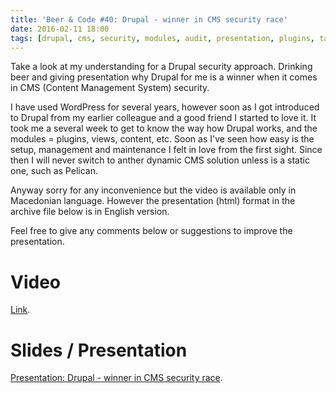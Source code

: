 ```yaml
---
title: 'Beer & Code #40: Drupal - winner in CMS security race'
date: 2016-02-11 18:00
tags: [drupal, cms, security, modules, audit, presentation, plugins, talk, beer]
---
```


Take a look at my understanding for a Drupal security approach. Drinking beer and giving presentation why Drupal for me is a winner when it comes in CMS (Content Management System) security.

I have used WordPress for several years, however soon as I got introduced to Drupal from my earlier colleague and a good friend I started to love it. It took me a several week to get to know the way how Drupal works, and the modules = plugins, views, content, etc. Soon as I've seen how easy is the setup, management and maintenance I felt in love from the first sight. Since then I will never switch to anther dynamic CMS solution unless is a static one, such as Pelican.

Anyway sorry for any inconvenience but the video is available only in Macedonian language. However the presentation (html) format in the archive file below is in English version.

Feel free to give any comments below or suggestions to improve the presentation.

# Video

[Link](https://www.youtube.com/embed/TRTEjyi_7-A).

# Slides / Presentation

[Presentation: Drupal - winner in CMS security race](https://www.dropbox.com/s/3prsxwkhcl2onyk/drupal-winner-ppt.zip?dl=0 'Dropbox: Presentation').
